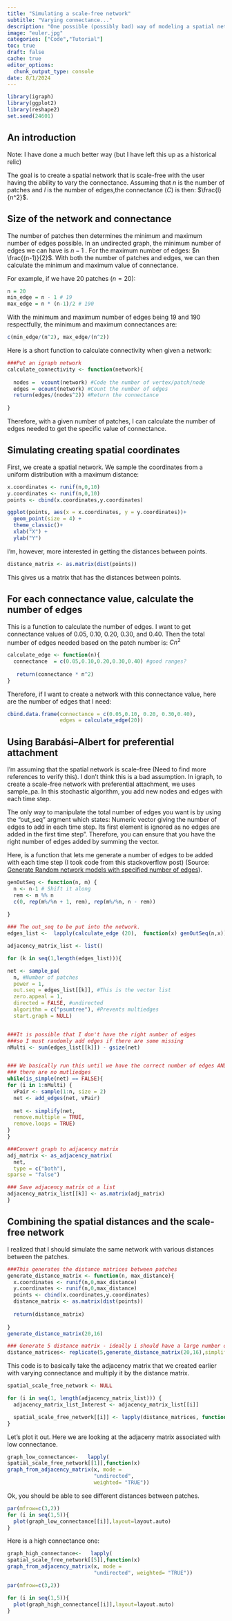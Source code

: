 ```yaml
---
title: "Simulating a scale-free network"
subtitle: "Varying connectance..."
description: "One possible (possibly bad) way of modeling a spatial network that is also scale-free"
image: "euler.jpg"
categories: ["Code","Tutorial"]
toc: true
draft: false
cache: true
editor_options: 
  chunk_output_type: console
date: 8/1/2024
---
```


```r
library(igraph)
library(ggplot2)
library(reshape2)
set.seed(24601)
```

## An introduction

Note: I have done a much better way (but I have left this up as a historical relic)

The goal is to create a spatial network that is scale-free with the user having the ability to vary the connectance. Assuming that $n$ is the number of patches and $l$ is the number of edges,the connectance ($C$) is then: $\frac{l}{n^2}$.

## Size of the network and connectance

The number of patches then determines the minimum and maximum number of edges possible. In an undirected graph, the minimum number of edges we can have is $n-1$ . For the maximum number of edges: $n \frac{(n-1)}{2}$. With both the number of patches and edges, we can then calculate the minimum and maximum value of connectance.

For example, if we have 20 patches ($n = 20$):

```r
n = 20
min_edge = n - 1 # 19
max_edge = n * (n-1)/2 # 190 
```

With the minimum and maximum number of edges being 19 and 190 respectfully, the minimum and maximum connectances are:

```r
c(min_edge/(n^2), max_edge/(n^2))
```

Here is a short function to calculate connectivity when given a network:

```r
###Put an igraph network 
calculate_connectivity <- function(network){
  
  nodes =  vcount(network) #Code the number of vertex/patch/node
  edges = ecount(network) #Count the number of edges
  return(edges/(nodes^2)) #Return the connectance
  
}
```

Therefore, with a given number of patches, I can calculate the number of edges needed to get the specific value of connectance.

## Simulating creating spatial coordinates

First, we create a spatial network. We sample the coordinates from a uniform distribution with a maximum distance:

```r
x.coordinates <- runif(n,0,10)
y.coordinates <- runif(n,0,10)
points <- cbind(x.coordinates,y.coordinates)
```

```r
ggplot(points, aes(x = x.coordinates, y = y.coordinates))+
  geom_point(size = 4) + 
  theme_classic()+
  xlab("X") + 
  ylab("Y")
```

I'm, however, more interested in getting the distances between points.

```r
distance_matrix <- as.matrix(dist(points))
```

This gives us a matrix that has the distances between points.

## For each connectance value, calculate the number of edges

This is a function to calculate the number of edges. I want to get connectance values of 0.05, 0.10, 0.20, 0.30, and 0.40. Then the total number of edges needed based on the patch number is: $C n^2$

```r
calculate_edge <- function(n){
  connectance  = c(0.05,0.10,0.20,0.30,0.40) #good ranges?
  
   return(connectance * n^2)
}
```

Therefore, if I want to create a network with this connectance value, here are the number of edges that I need:

```r
cbind.data.frame(connectance = c(0.05,0.10, 0.20, 0.30,0.40),
                 edges = calculate_edge(20))
```

## Using Barabási–Albert for preferential attachment

I'm assuming that the spatial network is scale-free (Need to find more references to verify this). I don't think this is a bad assumption. In igraph, to create a scale-free network with preferential attachment, we uses sample_pa. In this stochastic algorithm, you add new nodes and edges with each time step.

The only way to manipulate the total number of edges you want is by using the "out_seq" argment which states: Numeric vector giving the number of edges to add in each time step. Its first element is ignored as no edges are added in the first time step". Therefore, you can ensure that you have the right number of edges added by summing the vector.

Here, is a function that lets me generate a number of edges to be added with each time step (I took code from this stackoverflow post) (Source: [Generate Random network models with specified number of edges](https://stackoverflow.com/questions/37178286/generate-random-network-models-with-specified-number-of-edges-in-r)).

```r
genOutSeq <- function(n, m) {
  n <- n-1 # Shift it along
  rem <- m %% n
  c(0, rep(m%/%n + 1, rem), rep(m%/%n, n - rem))
  
}

```

```r
### The out_seq to be put into the network.
edges_list <-  lapply(calculate_edge (20),  function(x) genOutSeq(n,x))

```

```r
adjacency_matrix_list <- list()

for (k in seq(1,length(edges_list))){

net <- sample_pa(
  n, #Number of patches
  power = 1,
  out.seq = edges_list[[k]], #This is the vector list
  zero.appeal = 1,
  directed = FALSE, #undirected
  algorithm = c("psumtree"), #Prevents multiedges
  start.graph = NULL)


###It is possible that I don't have the right number of edges
###so I must randomly add edges if there are some missing
nMulti <- sum(edges_list[[k]]) - gsize(net)


### We basically run this until we have the correct number of edges AND
### there are no mutliedges
while(is_simple(net) == FALSE){
for (i in 1:nMulti) {
  vPair <- sample(1:n, size = 2)
  net <- add_edges(net, vPair)
  
  net <- simplify(net,
  remove.multiple = TRUE,
  remove.loops = TRUE)
}
}

###Convert graph to adjacency matrix
adj_matrix <- as_adjacency_matrix(
  net,
  type = c("both"),
sparse = "false")

### Save adjacency matrix ot a list
adjacency_matrix_list[[k]] <- as.matrix(adj_matrix)
}

```

## Combining the spatial distances and the scale-free network

I realized that I should simulate the same network with various distances between the patches.

```r
###This generates the distance matrices between patches
generate_distance_matrix <- function(n, max_distance){
  x.coordinates <- runif(n,0,max_distance)
  y.coordinates <- runif(n,0,max_distance)
  points <- cbind(x.coordinates,y.coordinates)
  distance_matrix <- as.matrix(dist(points))
  
  return(distance_matrix)
  
}
generate_distance_matrix(20,16)
```

```r
### Generate 5 distance matrix - ideally i should have a large number of simulated distance matrices (n = 1000)
distance_matrices<- replicate(5,generate_distance_matrix(20,16),simplify=FALSE)
```

This code is to basically take the adjacency matrix that we created earlier with varying connectance and multiply it by the distance matrix.

```r
spatial_scale_free_network <- NULL

for (i in seq(1, length(adjacency_matrix_list))) {
  adjacency_matrix_list_Interest <- adjacency_matrix_list[[i]]

  spatial_scale_free_network[[i]] <- lapply(distance_matrices, function(x) x * adjacency_matrix_list_Interest)
}

```

Let's plot it out. Here we are looking at the adjaceny matrix associated with low connectance.

```r
graph_low_connectance<-   lapply(
spatial_scale_free_network[[1]],function(x)
graph_from_adjacency_matrix(x, mode = 
                            "undirected", 
                            weighted= "TRUE"))

```

Ok, you should be able to see different distances between patches.

```r
par(mfrow=c(3,2))
for (i in seq(1,5)){
  plot(graph_low_connectance[[i]],layout=layout.auto)
}
```

Here is a high connectance one:

```r
graph_high_connectance<-   lapply(
spatial_scale_free_network[[5]],function(x)
graph_from_adjacency_matrix(x, mode = 
                            "undirected", weighted= "TRUE"))

```

```r
par(mfrow=c(3,2))

for (i in seq(1,5)){
  plot(graph_high_connectance[[i]],layout=layout.auto)
}
```
